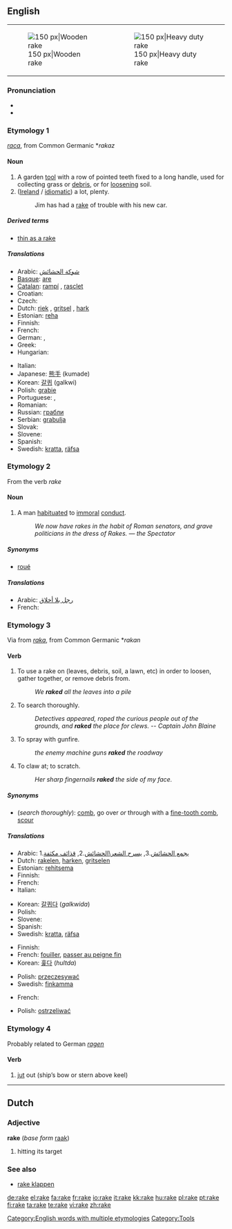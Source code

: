 {{wikipedia|dab=rake}}
==English==
{| style="float: right; clear:right;"
|[[Image:Wooden rake.jpg|thumb|right|150 px|Wooden rake]]
|[[Image:SoilRake.jpg|thumb|right|150 px|Heavy duty rake]]
|}

===Pronunciation===
* {{audio|en-us-rake.ogg|Audio (US)}}
* {{rhymes|eɪk}}

===Etymology 1===
{{etyl|ang}}  ''[[raca]]'', from Common Germanic *''rakaz''

====Noun====
{{en-noun}}

# A garden [[tool]] with a row of pointed teeth fixed to a long handle, used for collecting grass or [[debris]], or for [[loosen]]ing soil.
# ([[Ireland]] / [[idiomatic]]) a lot, plenty.
#: Jim has had a [[rake]] of trouble with his new car.

=====Derived terms=====
* [[thin as a rake]]

=====Translations=====
{{top}}
* Arabic: [[شوكة الحشائش]]
* [[Basque]]: [[are]]
* [[Catalan]]: [[rampí]] {{m}}, [[rasclet]] {{m}}
* Croatian: {{t+|hr|grablje|f|p}}
* Czech: {{t-|cs|hrábě|p}}
* Dutch: [[riek]] {{m}}, [[gritsel]] {{m}}, [[hark#Dutch|hark]] {{m}}
* Estonian: [[reha]]
* Finnish: {{t+|fi|harava}}
* French: {{t+|fr|râteau|m}}
* German: {{t+|de|Rechen|m}}, {{t+|de|Harke|f}}
* Greek: {{t+|el|τσουγκράνα|f|tr=tsougkrána|sc=Grek}}
* Hungarian: {{t-|hu|gereblye}}
{{mid}}
* Italian: {{t+|it|rastrello|m}}
* Japanese: [[熊手]] (kumade)
* Korean: [[갈퀴]] (galkwi)
* Polish: [[grabie]] {{p}}
* Portuguese: {{t|pt|ancinho|m}}, {{t|pt|restelo|m}}
* Romanian: {{t|ro|greblă|f}}
* Russian: [[грабли]]
* Serbian: [[grabulja]] {{f}}
* Slovak: {{t-|sk|hrable}}
* Slovene: {{t+|sl|grablje|f|p}}
* Spanish: {{t+|es|rastrillo|m}}
* Swedish: [[kratta]], [[räfsa]]
{{bottom}}

===Etymology 2===
From the verb ''rake''

====Noun====
{{en-noun}}

# A man [[habituate]]d to [[immoral]] [[conduct]].
#: ''We now have rakes in the habit of Roman senators, and grave politicians in the dress of Rakes. &mdash; the Spectator''

=====Synonyms=====
* [[roué]]

=====Translations=====
{{top}}
* Arabic: [[رجل بلا أخلاق]]
* French: {{t+|fr|roué|m}}
{{mid}}
{{bottom}}

===Etymology 3===
Via {{etyl|enm}} from {{etyl|non}} ''[[raka]]'', from Common Germanic *''rakan''

====Verb====
{{en-verb|rak|ing}}

# To use a rake on (leaves, debris, soil, a lawn, etc) in order to loosen, gather together, or remove debris from.
#: ''We '''raked''' all the leaves into a pile''
# To search thoroughly.
#: ''Detectives appeared, roped the curious people out of the grounds, and '''raked''' the place for clews.  -- Captain John Blaine''
# To spray with gunfire.
#: ''the enemy machine guns '''raked''' the roadway''
# To claw at; to scratch.
#: ''Her sharp fingernails '''raked''' the side of my face.''

=====Synonyms=====
* (''search thoroughly''): [[comb]], go over ''or'' through with a [[fine-tooth comb]], [[scour]]

=====Translations=====
{{trans-top|use a rake on}}
* Arabic: 1.[[يجمع الحشائش]].3, [[يسرح الشعر\الحشائش]].2, [[قذائف مكثفة]]
* Dutch: [[rakelen]], [[harken]], [[gritselen]]
* Estonian: [[rehitsema]]
* Finnish: {{t+|fi|haravoida}}
* French: {{t-|fr|râtisser}}
* Italian: {{t-|it|rastrellare}}
{{trans-mid}}
* Korean: [[갈퀴다]] (''galkwida'')
* Polish: {{t+|pl|grabić}}
* Slovene: {{t-|sl|grabiti}}
* Spanish: {{t-|es|rasurar}}
* Swedish: [[kratta]], [[räfsa]]
{{trans-bottom}}

{{trans-top|search thoroughly}}
* Finnish: {{t+|fi|haravoida}}
* French: [[fouiller]], [[passer au peigne fin]]
* Korean: [[훑다]] (''hultda'')
{{trans-mid}}
* Polish: [[przeczesywać]]
* Swedish: [[finkamma]]
{{trans-bottom}}

{{trans-top|spray with gunfire}}
* French: {{t+|fr|arroser}}
{{trans-mid}}
* Polish: [[ostrzeliwać]]
{{trans-bottom}}

===Etymology 4===
Probably related to German ''[[ragen]]''

====Verb====
{{en-verb|rak|ing}}

# [[jut]] out (ship’s bow or stern above keel)

[[Category:English words with multiple etymologies]]
[[Category:Tools]]

----

==Dutch==

===Adjective===
'''rake''' (''base form'' [[raak]])

# hitting its target

===See also===
* [[rake klappen]]

[[de:rake]]
[[el:rake]]
[[fa:rake]]
[[fr:rake]]
[[io:rake]]
[[it:rake]]
[[kk:rake]]
[[hu:rake]]
[[pl:rake]]
[[pt:rake]]
[[fi:rake]]
[[ta:rake]]
[[te:rake]]
[[vi:rake]]
[[zh:rake]]